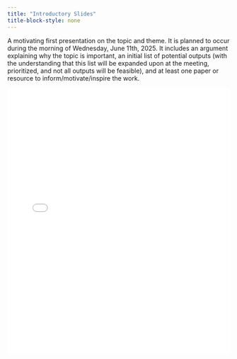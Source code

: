 ```yaml
---
title: "Introductory Slides"
title-block-style: none
---
```


A motivating first presentation on the topic and theme. It is planned to occur during the morning of Wednesday, June 11th, 2025. It includes an argument explaining why the topic is important, an initial list of potential outputs (with the understanding that this list will be expanded upon at the meeting, prioritized, and not all outputs will be feasible), and at least one paper or resource to inform/motivate/inspire the work.

<iframe src="slides/slides.html" width="100%" height="600px" style="border: none;"></iframe>